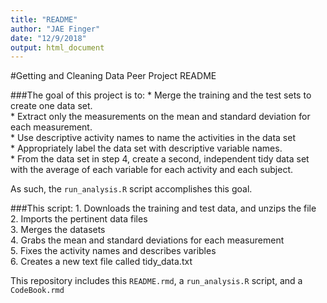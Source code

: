 ```yaml
---
title: "README"
author: "JAE Finger"
date: "12/9/2018"
output: html_document
---
```

#Getting and Cleaning Data Peer Project README

###The goal of this project is to:
* Merge the training and the test sets to create one data set.  
* Extract only the measurements on the mean and standard deviation for each measurement.  
* Use descriptive activity names to name the activities in the data set  
* Appropriately label the data set with descriptive variable names.  
* From the data set in step 4, create a second, independent tidy data set with the average of each variable for each activity and each subject.  
  
As such, the `run_analysis.R` script accomplishes this goal. 

###This script:
1. Downloads the training and test data, and unzips the file  
2. Imports the pertinent data files  
3. Merges the datasets  
4. Grabs the mean and standard deviations for each measurement  
5. Fixes the activity names and describes varibles  
6. Creates a new text file called tidy_data.txt  

  
This repository includes this `README.rmd`, a `run_analysis.R` script, and a `CodeBook.rmd`